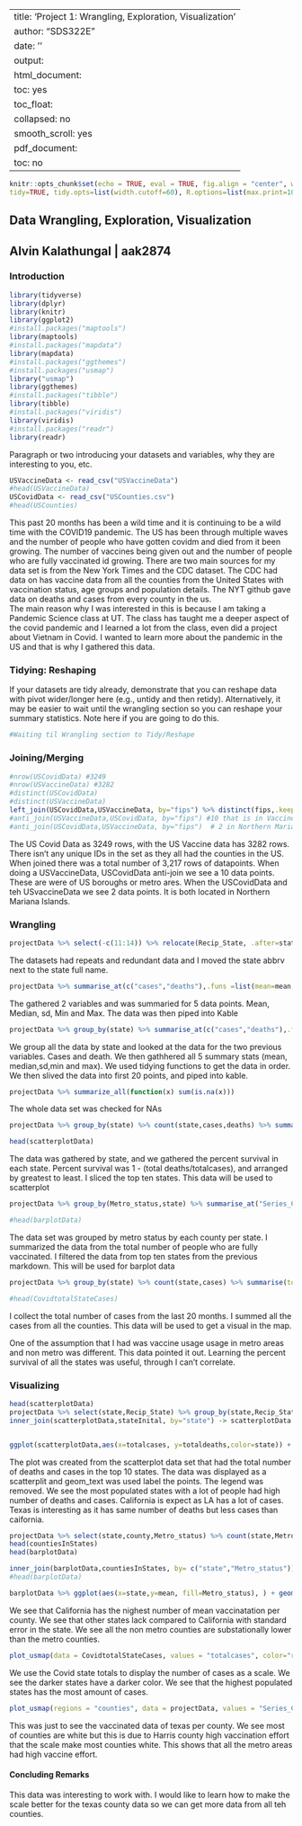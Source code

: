 
---
title: 'Project 1: Wrangling, Exploration, Visualization'
author: "SDS322E"
date: ''
output:
  html_document:
    toc: yes
    toc_float:
      collapsed: no
      smooth_scroll: yes
  pdf_document:
    toc: no
---

```r
knitr::opts_chunk$set(echo = TRUE, eval = TRUE, fig.align = "center", warning = F, message = F,
tidy=TRUE, tidy.opts=list(width.cutoff=60), R.options=list(max.print=100))
```

## Data Wrangling, Exploration, Visualization

## Alvin Kalathungal | aak2874

### Introduction 
```r
library(tidyverse)
library(dplyr)
library(knitr)
library(ggplot2)
#install.packages("maptools")
library(maptools)
#install.packages("mapdata")
library(mapdata)
#install.packages("ggthemes")
#install.packages("usmap")
library("usmap")
library(ggthemes)
#install.packages("tibble")
library(tibble)
#install.packages("viridis")
library(viridis)
#install.packages("readr")
library(readr)
```

Paragraph or two introducing your datasets and variables, why they are interesting to you, etc. 

```R

USVaccineData <- read_csv("USVaccineData")
#head(USVaccineData)
USCovidData <- read_csv("USCounties.csv")
#head(USCounties)

```
This past 20 months has been a wild time and it is continuing to be a wild time with the COVID19 pandemic. The US has been through multiple waves and the number of people who have gotten covidm and died from it been growing. The number of vaccines being given out and the number of people who are fully vaccinated id growing. There are two main sources for my data set is from the New York Times and the CDC dataset. The CDC had data on has vaccine data from all the counties from the United States with vaccination status, age groups and population details. The NYT github gave data on deaths and cases from every county in the us.                                                                                                                       
The main reason why I was interested in this is because I am taking a Pandemic Science class at UT. The class has taught me a deeper aspect of the covid pandemic and I learned a lot from the class, even did a project about Vietnam in Covid. I wanted to learn more about the pandemic in the US and that is why I gathered this data. 

### Tidying: Reshaping

If your datasets are tidy already, demonstrate that you can reshape data with pivot wider/longer here (e.g., untidy and then retidy). Alternatively, it may be easier to wait until the wrangling section so you can reshape your summary statistics. Note here if you are going to do this.

```R
#Waiting til Wrangling section to Tidy/Reshape
```

    
### Joining/Merging

```R
#nrow(USCovidData) #3249
#nrow(USVaccineData) #3282
#distinct(USCovidData)
#distinct(USVaccineData)
left_join(USCovidData,USVaccineData, by="fips") %>% distinct(fips,.keep_all = TRUE) -> projectData
#anti_join(USVaccineData,USCovidData, by="fips") #10 that is in Vaccine but not Covid Data are metros or bourgoghs
#anti_join(USCovidData,USVaccineData, by="fips")  # 2 in Northern Mariana Islands
```

The US Covid Data as 3249 rows, with the US Vaccine data has 3282 rows. There isn't any unique IDs in the set as they all had the counties in the US.  When joined there was a total number of 3,217 rows of datapoints. When doing a USVaccineData, USCovidData anti-join we see a 10 data points. These are were of US boroughs or metro ares. When the USCovidData and teh USvaccineData we see 2 data points. It is both located in Northern Mariana Islands. 

###  Wrangling

```r
projectData %>% select(-c(11:14)) %>% relocate(Recip_State, .after=state) -> projectData
```
The datasets had repeats and redundant data and I moved the state abbrv next to the state full name. 

```r
projectData %>% summarise_at(c("cases","deaths"),.funs =list(mean=mean, median=median,sd=sd,min=min, max=max),na.rm=TRUE) %>% kable()
```
The gathered 2 variables and was summaried for 5 data points. Mean, Median, sd, Min and Max. The data was then piped into Kable




```r
projectData %>% group_by(state) %>% summarise_at(c("cases","deaths"),.funs =list(mean=mean,median=median,sd=sd,min=min, max=max),na.rm=TRUE) %>% pivot_longer(-1) %>% separate(name, into = c("var","stat")) %>% pivot_wider(names_from ="var", values_from = "value") %>% slice(1:20) %>% kable()
```
We group all the data by state and looked at the data for the two previous variables. Cases and death. We then gathhered all 5 summary stats (mean, median,sd,min and max). We used tidying functions to get the data in order.  We then slived the data into first 20 points, and piped into kable. 

```r
projectData %>% summarize_all(function(x) sum(is.na(x)))

```
The whole data set was checked for NAs

```r
projectData %>% group_by(state) %>% count(state,cases,deaths) %>% summarise(totalcases = sum(cases), totaldeaths = sum(deaths)) %>% mutate(percentSurvival = 1 - totaldeaths/totalcases) %>% arrange(desc(totalcases)) %>% slice(1:10) -> scatterplotData

head(scatterplotData)

```
 The data was gathered by state, and we gathered the percent survival in each state. Percent survival was 1 - (total deaths/totalcases), and arranged by greatest to least. I sliced the top ten states. This data will be used to scatterplot
```r
projectData %>% group_by(Metro_status,state) %>% summarise_at("Series_Complete_Yes",.funs = list(mean=mean,sd=sd)) %>% arrange(state) %>% filter(state == "California" | state == "Texas"| state == "New York" | state == "Pennsylvania"| state == "Illinois"| state == "Ohio"| state == "Georgia" | state == "North Carolina" | state == "Michigan" | state == "Florida") -> barplotData

#head(barplotData)
```
The data set was grouped by metro status by each county per state. I summarized the data from the total number of people who are fully vaccinated. I filtered the data from top ten states from the previous markdown. This will be used for barplot data

```r
projectData %>% group_by(state) %>% count(state,cases) %>% summarise(totalcases = sum(cases))  -> CovidtotalStateCases

#head(CovidtotalStateCases)
```
I collect the total number of cases from the last 20 months. I summed all the cases from all the counties. This data will be used to get a visual in the map.

One of the assumption that I had was vaccine usage usage in metro areas and non metro was different. This data pointed it out. Learning the percent survival of all the states was useful, through I can't correlate. 

### Visualizing

```r
head(scatterplotData)
projectData %>% select(state,Recip_State) %>% group_by(state,Recip_State) -> stateInital
inner_join(scatterplotData,stateInital, by="state") -> scatterplotData


ggplot(scatterplotData,aes(x=totalcases, y=totaldeaths,color=state)) + geom_point() + scale_x_continuous(labels = scales::comma) + geom_text(aes(label=Recip_State),hjust=0.5, vjust=1.5) + theme(legend.position = "none") + ggtitle("Comparsion of Total Deaths with Total Number of Cases") + xlab("Total Number of Cases") + ylab("Total Number of Deaths")
```
The plot was created from the scatterplot data set that had the total number of deaths and cases in the top 10 states. The data was displayed as a scatterplit and geom_text was used label the points. The legend was removed. We see the most populated states with a lot of people had high number of deaths and cases. California is expect as LA has a lot of cases. Texas is interesting as it has same number of deaths but less cases than caifornia. 


```r
projectData %>% select(state,county,Metro_status) %>% count(state,Metro_status, sort = TRUE) -> countiesInStates
head(countiesInStates)
head(barplotData)

inner_join(barplotData,countiesInStates, by= c("state","Metro_status")) %>% mutate(se = sd/sqrt(n)) -> barplotData
#head(barplotData)

```

```R
barplotData %>% ggplot(aes(x=state,y=mean, fill=Metro_status), ) + geom_bar(stat = "summary",position = "dodge") + geom_errorbar(aes(ymin = mean - se, ymax = mean + se),width=.5,position = position_dodge(0.8)) + theme_light() +scale_y_continuous(breaks = seq(0,600000,100000),labels = scales::comma) + theme(axis.text.x=element_text(angle=60, hjust=1,vjust = 1)) + ggtitle("Mean number of Fully Vaccinated in all counties in the Top 10 pop States") + xlab("Top Ten populated States") + ylab("Mean Number of Vaccination") + guides(fill=guide_legend(title='Metro Status'))
```

We see that California has the nighest number of mean vaccinatation per county. We see that other states lack compared to California with standard error in the state. We see all the non metro counties are substationally lower than the metro counties. 

```R
plot_usmap(data = CovidtotalStateCases, values = "totalcases", color="red" ) +  scale_fill_continuous(low = "white", high = "orangered",name = "Total Cases by State", label = scales::comma) + theme(legend.position = "right") + ggtitle("Total COVID-19 cases in US") + theme_dark() +  theme(axis.title.x=element_blank(),axis.text.x=element_blank(), axis.ticks.x=element_blank()) + theme(axis.title.y=element_blank(),axis.text.y=element_blank(), axis.ticks.y=element_blank())
```
We use the Covid state totals to display the number of cases as a scale. We see the darker states have a darker color. We see that the highest populated states has the most amount of cases. 


```r
plot_usmap(regions = "counties", data = projectData, values = "Series_Complete_Yes", include = c("TX")) +  theme_minimal() + scale_fill_continuous(low = "white", high= "red",name = "Fully Vaccinated by County", label = scales::comma) + theme(legend.position = "left") + ggtitle("Fully Vaccinated by County in Texas")+ theme(axis.title.x=element_blank(),axis.text.x=element_blank(), axis.ticks.x=element_blank()) + theme(axis.title.y=element_blank(),axis.text.y=element_blank(), axis.ticks.y=element_blank())
```
This was just to see the vaccinated data of texas per county. We see most of counties are white but this is due to Harris county high vaccination effort that the scale make most counties white. This shows that all the metro areas had high vaccine effort. 

#### Concluding Remarks

This data was interesting to work with. I would like to learn how to make the scale better for the texas county data so we can get more data from all teh counties. 




